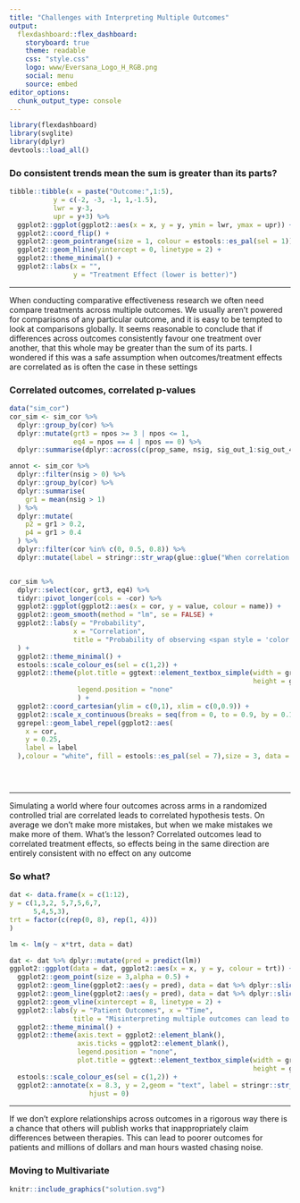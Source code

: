 ```yaml
---
title: "Challenges with Interpreting Multiple Outcomes"
output: 
  flexdashboard::flex_dashboard:
    storyboard: true
    theme: readable
    css: "style.css"
    logo: www/Eversana_Logo_H_RGB.png
    social: menu
    source: embed
editor_options: 
  chunk_output_type: console
---
```


```r
library(flexdashboard)
library(svglite)
library(dplyr)
devtools::load_all()
```

### Do consistent trends mean the sum is greater than its parts?

```r
tibble::tibble(x = paste("Outcome:",1:5),
           y = c(-2, -3, -1, 1,-1.5),
           lwr = y-3,
           upr = y+3) %>%
  ggplot2::ggplot(ggplot2::aes(x = x, y = y, ymin = lwr, ymax = upr)) +
  ggplot2::coord_flip() +
  ggplot2::geom_pointrange(size = 1, colour = estools::es_pal(sel = 1)) +
  ggplot2::geom_hline(yintercept = 0, linetype = 2) +
  ggplot2::theme_minimal() +
  ggplot2::labs(x = "",
                y = "Treatment Effect (lower is better)")
```

------------------------------------------------------------------------

When conducting comparative effectiveness research we often need compare treatments across multiple outcomes. We usually aren't powered for comparisons of any particular outcome, and it is easy to be tempted to look at comparisons globally. It seems reasonable to conclude that if differences across outcomes consistently favour one treatment over another, that this whole may be greater than the sum of its parts. I wondered if this was a safe assumption when outcomes/treatment effects are correlated as is often the case in these settings

### Correlated outcomes, correlated p-values

```r
data("sim_cor")
cor_sim <- sim_cor %>%
  dplyr::group_by(cor) %>%
  dplyr::mutate(grt3 = npos >= 3 | npos <= 1,
                eq4 = npos == 4 | npos == 0) %>%
  dplyr::summarise(dplyr::across(c(prop_same, nsig, sig_out_1:sig_out_4, sig_manova, grt3, eq4), mean))

annot <- sim_cor %>% 
  dplyr::filter(nsig > 0) %>%
  dplyr::group_by(cor) %>%
  dplyr::summarise(
    gr1 = mean(nsig > 1)
  ) %>%
  dplyr::mutate(
    p2 = gr1 > 0.2,
    p4 = gr1 > 0.4
  ) %>%
  dplyr::filter(cor %in% c(0, 0.5, 0.8)) %>%
  dplyr::mutate(label = stringr::str_wrap(glue::glue("When correlation is {cor} there is a {round(gr1*100,0)}% probability of making multiple false claims if we make a first"), 20))


cor_sim %>%
  dplyr::select(cor, grt3, eq4) %>%
  tidyr::pivot_longer(cols = -cor) %>%
  ggplot2::ggplot(ggplot2::aes(x = cor, y = value, colour = name)) +
  ggplot2::geom_smooth(method = "lm", se = FALSE) +
  ggplot2::labs(y = "Probability",
                x = "Correlation",
                title = "Probability of observing <span style = 'color: #ED8B00;'>Three or More</span> or <span style = 'color: #002F6C;'>Exactly Four</span> Treatment Effects in the Same Direction Across Four Outcomes Depends on Correlation"
  ) +
  ggplot2::theme_minimal() +
  estools::scale_colour_es(sel = c(1,2)) +
  ggplot2::theme(plot.title = ggtext::element_textbox_simple(width = grid::unit(1, "npc"),
                                                             height = grid::unit(0.2, "npc")),
                 legend.position = "none"
                 ) +
  ggplot2::coord_cartesian(ylim = c(0,1), xlim = c(0,0.9)) + 
  ggplot2::scale_x_continuous(breaks = seq(from = 0, to = 0.9, by = 0.1)) +
  ggrepel::geom_label_repel(ggplot2::aes(
    x = cor,
    y = 0.25,
    label = label
  ),colour = "white", fill = estools::es_pal(sel = 7),size = 3, data = annot, inherit.aes = FALSE)


  
```

------------------------------------------------------------------------

Simulating a world where four outcomes across arms in a randomized controlled trial are correlated leads to correlated hypothesis tests. On average we don't make more mistakes, but when we make mistakes we make more of them. What's the lesson? Correlated outcomes lead to correlated treatment effects, so effects being in the same direction are entirely consistent with no effect on any outcome

### So what?

```r
dat <- data.frame(x = c(1:12),
y = c(1,3,2, 5,7,5,6,7,
      5,4,5,3),
trt = factor(c(rep(0, 8), rep(1, 4)))
)

lm <- lm(y ~ x*trt, data = dat)

dat <- dat %>% dplyr::mutate(pred = predict(lm))
ggplot2::ggplot(data = dat, ggplot2::aes(x = x, y = y, colour = trt)) +
  ggplot2::geom_point(size = 3,alpha = 0.5) +
  ggplot2::geom_line(ggplot2::aes(y = pred), data = dat %>% dplyr::slice(1:8)) +
  ggplot2::geom_line(ggplot2::aes(y = pred), data = dat %>% dplyr::slice(8:12) %>% dplyr::mutate(trt = factor(1, levels = c(0, 1)))) +
  ggplot2::geom_vline(xintercept = 8, linetype = 2) +
  ggplot2::labs(y = "Patient Outcomes", x = "Time",
                title = "Misinterpreting multiple outcomes can lead to investment in harmful therapies that turn <span style = 'color: #002F6C;'>a positive trend in patient outcomes</span> into <span style = 'color: #ED8B00;'>lost opportunities</span>") +
  ggplot2::theme_minimal() +
  ggplot2::theme(axis.text = ggplot2::element_blank(),
                 axis.ticks = ggplot2::element_blank(),
                 legend.position = "none",
                 plot.title = ggtext::element_textbox_simple(width = grid::unit(1, "npc"),
                                                             height = grid::unit(0.2, "npc"))) +
  estools::scale_colour_es(sel = c(1,2)) +
  ggplot2::annotate(x = 8.3, y = 2,geom = "text", label = stringr::str_wrap("Development of harmful therapy based on naive cross-outcome assessment", 20),size = 3,
                    hjust = 0)
```

------------------------------------------------------------------------

If we don't explore relationships across outcomes in a rigorous way there is a chance that others will publish works that inappropriately claim differences between therapies. This can lead to poorer outcomes for patients and millions of dollars and man hours wasted chasing noise.

### Moving to Multivariate

```r
knitr::include_graphics("solution.svg")
```
